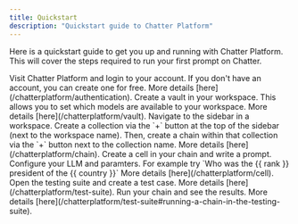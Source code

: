 ```yaml
---
title: Quickstart
description: "Quickstart guide to Chatter Platform"
---
```


Here is a quickstart guide to get you up and running with Chatter Platform. This will cover the steps required
to run your first prompt on Chatter.

<Steps>
    <Step title="Authenticate">
        Visit Chatter Platform and login to your account. If you don't have an account, you can create one for free.
        More details [here](/chatterplatform/authentication).
    </Step>
    <Step title="Vault">
        Create a vault in your workspace. This allows you to set which models are available to your workspace.
        More details [here](/chatterplatform/vault).
    </Step>
    <Step title="Create a collection / chain">
        Navigate to the sidebar in a workspace. Create a collection via the `+` button at the top of the sidebar (next
        to the workspace name). Then, create a chain within that collection via the `+` button next to the collection name. More details [here](/chatterplatform/chain).
    </Step>
    <Step title="Setup a prompt">
        Create a cell in your chain and write a prompt. Configure your LLM and paramters. For example try `Who was the {{ rank }} president of the {{ country }}` More details [here](/chatterplatform/cell).
    </Step>
    <Step title="Test">
        Open the testing suite and create a test case. More details [here](/chatterplatform/test-suite).
    </Step>
    <Step title="Run">
        Run your chain and see the results. More details [here](/chatterplatform/test-suite#running-a-chain-in-the-testing-suite).
    </Step>
</Steps>